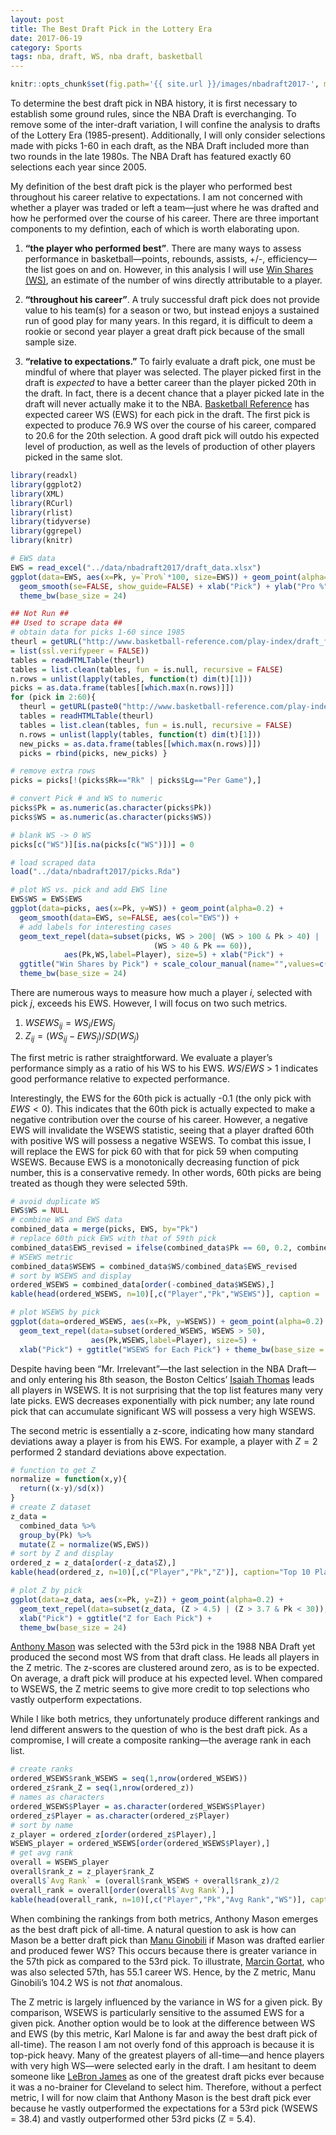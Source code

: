 ```yaml
---
layout: post
title: The Best Draft Pick in the Lottery Era
date: 2017-06-19
category: Sports
tags: nba, draft, WS, nba draft, basketball
---
```


```r
knitr::opts_chunk$set(fig.path='{{ site.url }}/images/nbadraft2017-', message = FALSE, warning=FALSE)
```

To determine the best draft pick in NBA history, it is first necessary to establish some ground rules, since the NBA Draft is everchanging. To remove some of the inter-draft variation, I will confine the analysis to drafts of the Lottery Era (1985-present). Additionally, I will only consider selections made with picks 1-60 in each draft, as the NBA Draft included more than two rounds in the late 1980s. The NBA Draft has featured exactly 60 selections each year since 2005.

My definition of the best draft pick is the player who performed best throughout his career relative to expectations. I am not concerned with whether a player was traded or left a team&mdash;just where he was drafted and how he performed over the course of his career. There are three important components to my defintion, each of which is worth elaborating upon. 

1. **"the player who performed best"**. There are many ways to assess performance in basketball&mdash;points, rebounds, assists, +/-, efficiency&mdash;the list goes on and on. However, in this analysis I will use [Win Shares (WS)](http://www.basketball-reference.com/about/ws.html), an estimate of the number of wins directly attributable to a player. 

2. **"throughout his career"**. A truly successful draft pick does not provide value to his team(s) for a season or two, but instead enjoys a sustained run of good play for many years. In this regard, it is difficult to deem a rookie or second year player a great draft pick because of the small sample size.

3. **"relative to expectations."** To fairly evaluate a draft pick, one must be mindful of where that player was selected. The player picked first in the draft is *expected* to have a better career than the player picked 20th in the draft. In fact, there is a decent chance that a player picked late in the draft will never actually make it to the NBA. [Basketball Reference](http://www.basketball-reference.com/) has expected career WS (EWS) for each pick in the draft. The first pick is expected to produce 76.9 WS over the course of his career, compared to 20.6 for the 20th selection. A good draft pick will outdo his expected level of production, as well as the levels of production of other players picked in the same slot. 

```r
library(readxl)
library(ggplot2)
library(XML)
library(RCurl)
library(rlist)
library(tidyverse)
library(ggrepel)
library(knitr)
```

```r
# EWS data
EWS = read_excel("../data/nbadraft2017/draft_data.xlsx")
ggplot(data=EWS, aes(x=Pk, y=`Pro%`*100, size=EWS)) + geom_point(alpha=0.2) +
  geom_smooth(se=FALSE, show_guide=FALSE) + xlab("Pick") + ylab("Pro %") +
  theme_bw(base_size = 24)
```


```r
## Not Run ##
## Used to scrape data ##
# obtain data for picks 1-60 since 1985 
theurl = getURL("http://www.basketball-reference.com/play-index/draft_finder.cgi?request=1&year_min=1985&college_id=0&pick_overall_min=1&pick_overall_max=1&pos_is_g=Y&pos_is_gf=Y&pos_is_f=Y&pos_is_fg=Y&pos_is_fc=Y&pos_is_c=Y&pos_is_cf=Y&order_by=year_id",.opts
= list(ssl.verifypeer = FALSE)) 
tables = readHTMLTable(theurl) 
tables = list.clean(tables, fun = is.null, recursive = FALSE) 
n.rows = unlist(lapply(tables, function(t) dim(t)[1]))
picks = as.data.frame(tables[[which.max(n.rows)]]) 
for (pick in 2:60){ 
  theurl = getURL(paste0("http://www.basketball-reference.com/play-index/draft_finder.cgi?request=1&year_min=1985&college_id=0&pick_overall_min=",as.character(pick),"&pick_overall_max=",as.character(pick),"&pos_is_g=Y&pos_is_gf=Y&pos_is_f=Y&pos_is_fg=Y&pos_is_fc=Y&pos_is_c=Y&pos_is_cf=Y&order_by=year_id"),.opts = list(ssl.verifypeer = FALSE))
  tables = readHTMLTable(theurl) 
  tables = list.clean(tables, fun = is.null, recursive = FALSE) 
  n.rows = unlist(lapply(tables, function(t) dim(t)[1])) 
  new_picks = as.data.frame(tables[[which.max(n.rows)]]) 
  picks = rbind(picks, new_picks) }

# remove extra rows 
picks = picks[!(picks$Rk=="Rk" | picks$Lg=="Per Game"),]

# convert Pick # and WS to numeric 
picks$Pk = as.numeric(as.character(picks$Pk)) 
picks$WS = as.numeric(as.character(picks$WS))

# blank WS -> 0 WS
picks[c("WS")][is.na(picks[c("WS")])] = 0
```

```r
# load scraped data
load("../data/nbadraft2017/picks.Rda")

# plot WS vs. pick and add EWS line
EWS$WS = EWS$EWS
ggplot(data=picks, aes(x=Pk, y=WS)) + geom_point(alpha=0.2) +  
  geom_smooth(data=EWS, se=FALSE, aes(col="EWS")) + 
  # add labels for interesting cases
  geom_text_repel(data=subset(picks, WS > 200| (WS > 100 & Pk > 40) |
                                (WS > 40 & Pk == 60)),
            aes(Pk,WS,label=Player), size=5) + xlab("Pick") + 
  ggtitle("Win Shares by Pick") + scale_colour_manual(name="",values=c("blue")) +
  theme_bw(base_size = 24)
```

There are numerous ways to measure how much a player $i$, selected with pick $j$, exceeds his EWS. However, I will focus on two such metrics.

1. $WSEWS_{ij} = WS_i/EWS_j$
2. $Z_{ij} = (WS_{ij} - EWS_j)/SD(WS_j)$

The first metric is rather straightforward. We evaluate a player's performance simply as a ratio of his WS to his EWS. $WS/EWS$ > 1 indicates good performance relative to expected performance. 

Interestingly, the EWS for the 60th pick is actually -0.1 (the only pick with $EWS < 0$). This indicates that the 60th pick is actually expected to make a negative contribution over the course of his career. However, a negative EWS will invalidate the WSEWS statistic, seeing that a player drafted 60th with positive WS will possess a negative WSEWS. To combat this issue, I will replace the EWS for pick 60 with that for pick 59 when computing WSEWS. Because EWS is a monotonically decreasing function of pick number, this is a conservative remedy. In other words, 60th picks are being treated as though they were selected 59th.  

```r
# avoid duplicate WS
EWS$WS = NULL
# combine WS and EWS data
combined_data = merge(picks, EWS, by="Pk")
# replace 60th pick EWS with that of 59th pick
combined_data$EWS_revised = ifelse(combined_data$Pk == 60, 0.2, combined_data$EWS)
# WSEWS metric
combined_data$WSEWS = combined_data$WS/combined_data$EWS_revised
# sort by WSEWS and display
ordered_WSEWS = combined_data[order(-combined_data$WSEWS),] 
kable(head(ordered_WSEWS, n=10)[,c("Player","Pk","WSEWS")], caption = 'Top 10 Players by WS/EWS', row.names = FALSE, digits=1)
```

```r
# plot WSEWS by pick
ggplot(data=ordered_WSEWS, aes(x=Pk, y=WSEWS)) + geom_point(alpha=0.2) +
  geom_text_repel(data=subset(ordered_WSEWS, WSEWS > 50),
                  aes(Pk,WSEWS,label=Player), size=5) +
  xlab("Pick") + ggtitle("WSEWS for Each Pick") + theme_bw(base_size = 24)
```

Despite having been "Mr. Irrelevant"&mdash;the last selection in the NBA Draft&mdash;and only entering his 8th season, the Boston Celtics' [Isaiah Thomas](http://www.basketball-reference.com/players/t/thomais02.html) leads all players in WSEWS. It is not surprising that the top list features many very late picks. EWS decreases exponentially with pick number; any late round pick that can accumulate significant WS will possess a very high WSEWS.

The second metric is essentially a z-score, indicating how many standard deviations away a player is from his EWS. For example, a player with $Z=2$ performed 2 standard deviations above expectation.

```r
# function to get Z
normalize = function(x,y){
  return((x-y)/sd(x))
}
# create Z dataset
z_data = 
  combined_data %>%
  group_by(Pk) %>%
  mutate(Z = normalize(WS,EWS))
# sort by Z and display
ordered_z = z_data[order(-z_data$Z),]
kable(head(ordered_z, n=10)[,c("Player","Pk","Z")], caption="Top 10 Players by Z", row.names = FALSE, digits=1)
```

```r
# plot Z by pick
ggplot(data=z_data, aes(x=Pk, y=Z)) + geom_point(alpha=0.2) +
  geom_text_repel(data=subset(z_data, (Z > 4.5) | (Z > 3.7 & Pk < 30)), aes(Pk,Z,label=Player), size=4) +
  xlab("Pick") + ggtitle("Z for Each Pick") +
  theme_bw(base_size = 24)
```

[Anthony Mason](http://www.basketball-reference.com/players/m/masonan01.html) was selected with the 53rd pick in the 1988 NBA Draft yet produced the second most WS from that draft class. He leads all players in the Z metric. The z-scores are clustered around zero, as is to be expected. On average, a draft pick will produce at his expected level. When compared to WSEWS, the Z metric seems to give more credit to top selections who vastly outperform expectations.

While I like both metrics, they unfortunately produce different rankings and lend different answers to the question of who is the best draft pick. As a compromise, I will create a composite ranking&mdash;the average rank in each list.

```r
# create ranks
ordered_WSEWS$rank_WSEWS = seq(1,nrow(ordered_WSEWS))
ordered_z$rank_Z = seq(1,nrow(ordered_z))
# names as characters
ordered_WSEWS$Player = as.character(ordered_WSEWS$Player)
ordered_z$Player = as.character(ordered_z$Player)
# sort by name
z_player = ordered_z[order(ordered_z$Player),] 
WSEWS_player = ordered_WSEWS[order(ordered_WSEWS$Player),] 
# get avg rank
overall = WSEWS_player
overall$rank_z = z_player$rank_Z
overall$`Avg Rank` = (overall$rank_WSEWS + overall$rank_z)/2
overall_rank = overall[order(overall$`Avg Rank`),] 
kable(head(overall_rank, n=10)[,c("Player","Pk","Avg Rank","WS")], caption="Top 10 Players by Average Rank", row.names = FALSE)
```

When combining the rankings from both metrics, Anthony Mason emerges as the best draft pick of all-time. A natural question to ask is how can Mason be a better draft pick than [Manu Ginobili](http://www.basketball-reference.com/players/g/ginobma01.html) if Mason was drafted earlier and produced fewer WS? This occurs because there is greater variance in the 57th pick as compared to the 53rd pick. To illustrate, [Marcin Gortat](http://www.basketball-reference.com/players/g/gortama01.html), who was also selected 57th, has 55.1 career WS. Hence, by the Z metric, Manu Ginobili's 104.2 WS is not *that* anomalous.

The Z metric is largely influenced by the variance in WS for a given pick. By comparison, WSEWS is particularly sensitive to the assumed EWS for a given pick. Another option would be to look at the difference between WS and EWS (by this metric, Karl Malone is far and away the best draft pick of all-time). The reason I am not overly fond of this approach is because it is top-pick heavy. Many of the greatest players of all-time&mdash;and hence players with very high WS&mdash;were selected early in the draft. I am hesitant to deem someone like [LeBron James](http://www.basketball-reference.com/players/j/jamesle01.html) as one of the greatest draft picks ever because it was a no-brainer for Cleveland to select him. Therefore, without a perfect metric, I will for now claim that Anthony Mason is the best draft pick ever because he vastly outperformed the expectations for a 53rd pick (WSEWS = 38.4) and vastly outperformed other 53rd picks (Z = 5.4).  